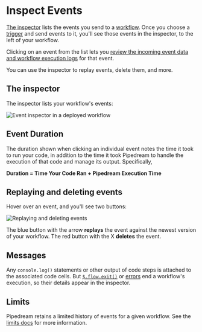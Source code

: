 
# Inspect Events

<VideoPlayer src="https://www.youtube.com/embed/vaOKKhBLqlE" title="Diving into the workflow inspector" />

[The inspector](#the-inspector) lists the events you send to a [workflow](/core/workflows/). Once you choose a [trigger](/core/workflows/triggers/) and send events to it, you'll see those events in the inspector, to the left of your workflow.

Clicking on an event from the list lets you [review the incoming event data and workflow execution logs](/core/workflows/triggers/#examining-event-data) for that event.

You can use the inspector to replay events, delete them, and more.

## The inspector

The inspector lists your workflow's events:

![Event inspector in a deployed workflow](https://res.cloudinary.com/pipedreamin/image/upload/v1648759565/docs/components/CleanShot_2022-03-31_at_16.45.52_vwwhaj.png)

## Event Duration

The duration shown when clicking an individual event notes the time it took to run your code, in addition to the time it took Pipedream to handle the execution of that code and manage its output. Specifically,

**Duration = Time Your Code Ran + Pipedream Execution Time**

## Replaying and deleting events

Hover over an event, and you'll see two buttons:

![Replaying and deleting events](https://res.cloudinary.com/pipedreamin/image/upload/v1648759778/docs/components/CleanShot_2022-03-31_at_16.49.24_ska5vo.gif)

The blue button with the arrow **replays** the event against the newest version of your workflow. The red button with the X **deletes** the event.

## Messages

Any `console.log()` statements or other output of code steps is attached to the associated code cells. But [`$.flow.exit()`](/core/workflows/code/nodejs/#ending-a-workflow-early) or [errors](/core/workflows/code/nodejs/#errors) end a workflow's execution, so their details appear in the inspector.

## Limits

Pipedream retains a limited history of events for a given workflow. See the [limits docs](/core/limits/#event-execution-history) for more information.
